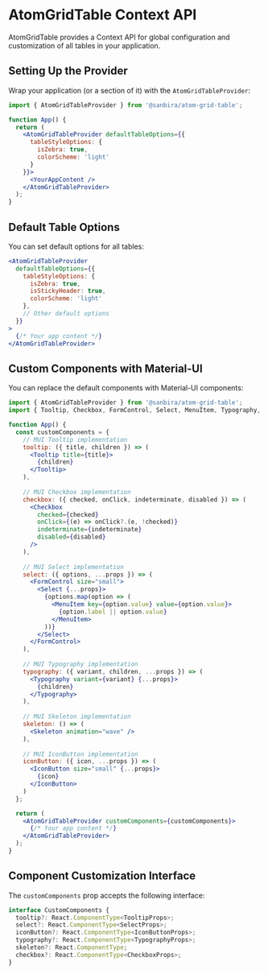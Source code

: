 
<Meta title="Documentation/Context API" />

# AtomGridTable Context API

AtomGridTable provides a Context API for global configuration and customization of all tables in your application.

## Setting Up the Provider

Wrap your application (or a section of it) with the `AtomGridTableProvider`:

```jsx
import { AtomGridTableProvider } from '@sanbira/atom-grid-table';

function App() {
  return (
    <AtomGridTableProvider defaultTableOptions={{
      tableStyleOptions: {
        isZebra: true,
        colorScheme: 'light'
      }
    }}>
      <YourAppContent />
    </AtomGridTableProvider>
  );
}
```

## Default Table Options

You can set default options for all tables:

```jsx
<AtomGridTableProvider
  defaultTableOptions={{
    tableStyleOptions: {
      isZebra: true,
      isStickyHeader: true,
      colorScheme: 'light'
    },
    // Other default options
  }}
>
  {/* Your app content */}
</AtomGridTableProvider>
```

## Custom Components with Material-UI

You can replace the default components with Material-UI components:

```jsx
import { AtomGridTableProvider } from '@sanbira/atom-grid-table';
import { Tooltip, Checkbox, FormControl, Select, MenuItem, Typography, Skeleton, IconButton } from '@mui/material';

function App() {
  const customComponents = {
    // MUI Tooltip implementation
    tooltip: ({ title, children }) => (
      <Tooltip title={title}>
        {children}
      </Tooltip>
    ),
    
    // MUI Checkbox implementation
    checkbox: ({ checked, onClick, indeterminate, disabled }) => (
      <Checkbox
        checked={checked}
        onClick={(e) => onClick?.(e, !checked)}
        indeterminate={indeterminate}
        disabled={disabled}
      />
    ),
    
    // MUI Select implementation
    select: ({ options, ...props }) => (
      <FormControl size="small">
        <Select {...props}>
          {options.map(option => (
            <MenuItem key={option.value} value={option.value}>
              {option.label || option.value}
            </MenuItem>
          ))}
        </Select>
      </FormControl>
    ),
    
    // MUI Typography implementation
    typography: ({ variant, children, ...props }) => (
      <Typography variant={variant} {...props}>
        {children}
      </Typography>
    ),
    
    // MUI Skeleton implementation
    skeleton: () => (
      <Skeleton animation="wave" />
    ),
    
    // MUI IconButton implementation
    iconButton: ({ icon, ...props }) => (
      <IconButton size="small" {...props}>
        {icon}
      </IconButton>
    )
  };

  return (
    <AtomGridTableProvider customComponents={customComponents}>
      {/* Your app content */}
    </AtomGridTableProvider>
  );
}
```

## Component Customization Interface

The `customComponents` prop accepts the following interface:

```typescript
interface CustomComponents {
  tooltip?: React.ComponentType<TooltipProps>;
  select?: React.ComponentType<SelectProps>;
  iconButton?: React.ComponentType<IconButtonProps>;
  typography?: React.ComponentType<TypographyProps>;
  skeleton?: React.ComponentType;
  checkbox?: React.ComponentType<CheckboxProps>;
}
``` 